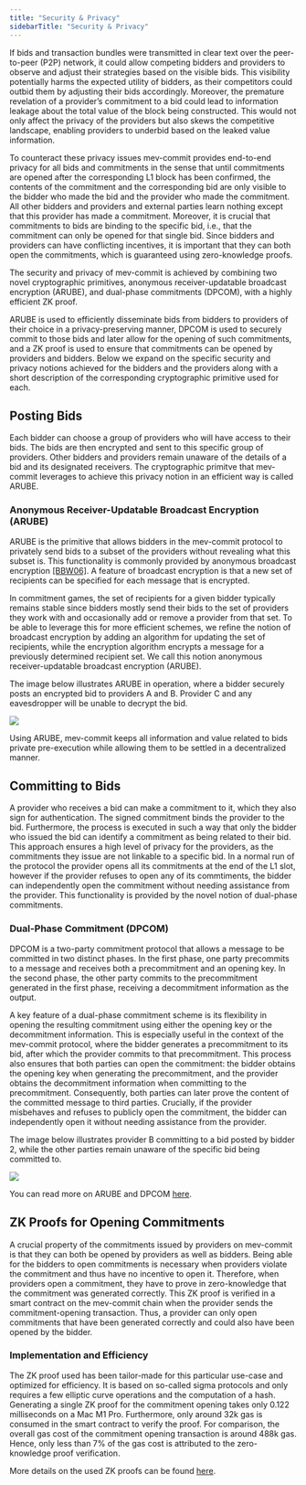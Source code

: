 ```yaml
---
title: "Security & Privacy"
sidebarTitle: "Security & Privacy"
---
```


If bids and transaction bundles were transmitted in clear text over the peer-to-peer (P2P) network, it could allow competing bidders and providers to observe and adjust their strategies based on the visible bids. This visibility potentially harms the expected utility of bidders, as their competitors could outbid them by adjusting their bids accordingly. Moreover, the premature revelation of a provider’s commitment to a bid could lead to information leakage about the total value of the block being constructed. This would not only affect the privacy of the providers but also skews the competitive landscape, enabling providers to underbid based on the leaked value information.

To counteract these privacy issues mev-commit provides end-to-end privacy for all bids and commitments in the sense that until commitments are opened after the corresponding L1 block has been confirmed, the contents of the commitment and the corresponding bid are only visible to the bidder who made the bid and the provider who made the commitment. All other bidders and providers and external parties learn nothing except that this provider has made a commitment. Moreover, it is crucial that commitments to bids are binding to the specific bid, i.e., that the commitment can only be opened for that single bid. Since bidders and providers can have conflicting incentives, it is important that they can both open the commitments, which is guaranteed using zero-knowledge proofs.

<Tip>The security and privacy of mev-commit is achieved by combining two novel cryptographic primitives, anonymous receiver-updatable broadcast encryption (ARUBE), and dual-phase commitments (DPCOM), with a highly efficient ZK proof.</Tip>

ARUBE is used to efficiently disseminate bids from bidders to providers of their choice in a privacy-preserving manner, DPCOM is used to securely commit to those bids and later allow for the opening of such commitments, and a ZK proof is used to ensure that commitments can be opened by providers and bidders. Below we expand on the specific security and privacy notions achieved for the bidders and the providers along with a short description of the corresponding cryptographic primitive used for each.

## Posting Bids
Each bidder can choose a group of providers who will have access to their bids. The bids are then encrypted and sent to this specific group of providers. Other bidders and providers remain unaware of the details of a bid and its designated receivers. The cryptographic primitve that mev-commit leverages to achieve this privacy notion in an efficient way is called ARUBE. 

### Anonymous Receiver-Updatable Broadcast Encryption (ARUBE)

ARUBE is the primitive that allows bidders in the mev-commit protocol to privately send bids to a subset of the providers without revealing what this subset is. This functionality is commonly provided by anonymous broadcast encryption [[BBW06]](https://www.cs.utexas.edu/~bwaters/publications/papers/privatebe.pdf). A feature of broadcast encryption is that a new set of recipients can be specified for each message that is encrypted. 

In commitment games, the set of recipients for a given bidder typically remains stable since bidders mostly send their bids to the set of providers they work with and occasionally add or remove a provider from that set. To be able to leverage this for more efficient schemes, we refine the notion of broadcast encryption by adding an algorithm for updating the set of recipients, while the encryption algorithm encrypts a message for a previously determined recipient set. We call this notion anonymous receiver-updatable broadcast encryption (ARUBE).

The image below illustrates ARUBE in operation, where a bidder securely posts an encrypted bid to providers A and B. Provider C and any eavesdropper will be unable to decrypt the bid. 
<Frame>
  <img src="/v1.1.0/images/ARUBE.png" />
</Frame>

Using ARUBE, mev-commit keeps all information and value related to bids private pre-execution while allowing them to be settled in a decentralized manner.

## Committing to Bids

A provider who receives a bid can make a commitment to it, which they also sign for authentication. The signed commitment binds the provider to the bid. Furthermore, the process is executed in such a way that only the bidder who issued the bid can identify a commitment as being related to their bid. This approach ensures a high level of privacy for the providers, as the commitments they issue are not linkable to a specific bid. In a normal run of the protocol the provider opens all its commitments at the end of the L1 slot, however if the provider refuses to open any of its commtiments, the bidder can independently open the commitment without needing assistance from the provider. This functionality is provided by the novel notion of dual-phase commitments.


### Dual-Phase Commitment (DPCOM)

DPCOM is a two-party commitment protocol that allows a message to be committed in two distinct phases. In the first phase, one party precommits to a message and receives both a precommitment and an opening key. In the second phase, the other party commits to the precommitment generated in the first phase, receiving a decommitment information as the output.

A key feature of a dual-phase commitment scheme is its flexibility in opening the resulting commitment using either the opening key or the decommitment information. This is especially useful in the context of the mev-commit protocol, where the bidder generates a precommitment to its bid, after which the provider commits to that precommitment. This process also ensures that both parties can open the commitment: the bidder obtains the opening key when generating the precommitment, and the provider obtains the decommitment information when committing to the precommitment. Consequently, both parties can later prove the content of the committed message to third parties. Crucially, if the provider misbehaves and refuses to publicly open the commitment, the bidder can independently open it without needing assistance from the provider.

The image below illustrates provider B committing to a bid posted by bidder 2, while the other parties remain unaware of the specific bid being committed to.
<Frame>
  <img src="/v1.1.0/images/dpcom.png" />
</Frame>

You can read more on ARUBE and DPCOM [here](https://mirror.xyz/preconf.eth/iz2J0uTXHhl8DiAkG-VLLwvCp-8qcc_Z7A8_4rU0A3g).

## ZK Proofs for Opening Commitments
A crucial property of the commitments issued by providers on mev-commit is that they can both be opened by providers as well as bidders. Being able for the bidders to open commitments is necessary when providers violate the commitment and thus have no incentive to open it. Therefore, when providers open a commitment, they have to prove in zero-knowledge that the commitment was generated correctly. This ZK proof is verified in a smart contract on the mev-commit chain when the provider sends the commitment-opening transaction. Thus, a provider can only open commitments that have been generated correctly and could also have been opened by the bidder.

### Implementation and Efficiency
The ZK proof used has been tailor-made for this particular use-case and optimized for efficiency. It is based on so-called sigma protocols and only requires a few elliptic curve operations and the computation of a hash. Generating a single ZK proof for the commitment opening takes only 0.122 milliseconds on a Mac M1 Pro. Furthermore, only around 32k gas is consumed in the smart contract to verify the proof. For comparison, the overall gas cost of the commitment opening transaction is around 488k gas. Hence, only less than 7% of the gas cost is attributed to the zero-knowledge proof verification.

More details on the used ZK proofs can be found [here](https://mirror.xyz/preconf.eth/AgtLSBob1hd2A924vlL7jCyJxQDZZE2tCq_K07w5vuU).
